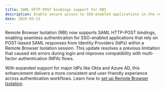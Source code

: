 ```yaml
---
title: SAML HTTP-POST bindings support for RBI
description: Enable secure access to SSO-enabled applications in the remote browser.
date: 2025-05-13
---
```


Remote Browser Isolation (RBI) now supports SAML HTTP-POST bindings, enabling seamless authentication for SSO-enabled applications that rely on POST-based SAML responses from Identity Providers (IdPs) within a Remote Browser Isolation session. This update resolves a previous limitation that caused `405` errors during login and improves compatibility with multi-factor authentication (MFA) flows.

With expanded support for major IdPs like Okta and Azure AD, this enhancement delivers a more consistent and user-friendly experience across authentication workflows. Learn how to [set up Remote Browser Isolation](/cloudflare-one/policies/browser-isolation/setup/).
